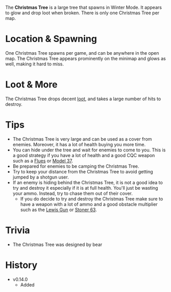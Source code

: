 <Event />

The **Christmas Tree** is a large tree that spawns in Winter Mode. It appears to glow and drop loot when broken. There is only one Christmas Tree per map.

# Location & Spawning

One Christmas Tree spawns per game, and can be anywhere in the open map. The Christmas Tree appears prominently on the minimap and glows as well, making it hard to miss.

# Loot & More

The Christmas Tree drops decent [loot](/loot#christmas_tree), and takes a large number of hits to destroy.

# Tips

- The Christmas Tree is very large and can be used as a cover from enemies. Moreover, it has a lot of health buying you more time.
- You can hide under the tree and wait for enemies to come to you. This is a good strategy if you have a lot of health and a good CQC weapon such as a [Flues](/weapons/guns/flues) or [Model 37](/weapons/guns/model_37).
- Be prepared for enemies to be camping the Christmas Tree.
- Try to keep your distance from the Christmas Tree to avoid getting jumped by a shotgun user.
- If an enemy is hiding behind the Christmas Tree, it is not a good idea to try and destroy it especially if it is at full health. You'll just be wasting your ammo. Instead, try to chase them out of their cover.
  - If you do decide to try and destroy the Christmas Tree make sure to have a weapon with a lot of ammo and a good obstacle multiplier such as the [Lewis Gun](/weapons/guns/lewis_gun) or [Stoner 63](/weapons/guns/stoner_63).

# Trivia

- The Christmas Tree was designed by bear

# History

- v0.14.0
  - Added
